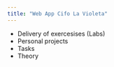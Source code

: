 ```yaml
---
title: "Web App Cifo La Violeta"
---
```


- Delivery of exercesises (Labs)
- Personal projects
- Tasks
- Theory
